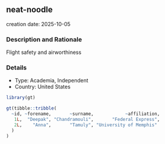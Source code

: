 
## neat-noodle
creation date: 2025-10-05


### Description and Rationale

Flight safety and airworthiness

### Details

* Type: Academia, Independent
* Country: United States

```r
library(gt)

gt(tibble::tribble(
  ~id, ~forename,       ~surname,            ~affiliation,
   1L,  "Deepak", "Chandramouli",       "Federal Express",
   2L,    "Anna",       "Tamuly", "University of Memphis"
  )
)
```
